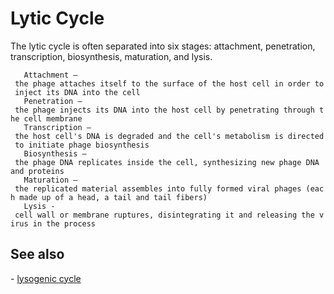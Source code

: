 = Lytic Cycle =

The lytic cycle is often separated into six stages: attachment, penetration, transcription, biosynthesis, maturation, and lysis.
    Attachment – the phage attaches itself to the surface of the host cell in order to inject its DNA into the cell
    Penetration – the phage injects its DNA into the host cell by penetrating through the cell membrane
    Transcription – the host cell's DNA is degraded and the cell's metabolism is directed to initiate phage biosynthesis
    Biosynthesis – the phage DNA replicates inside the cell, synthesizing new phage DNA and proteins
    Maturation – the replicated material assembles into fully formed viral phages (each made up of a head, a tail and tail fibers)
    Lysis - cell wall or membrane ruptures, disintegrating it and releasing the virus in the process

== See also ==
- [[lysogenic cycle]]
